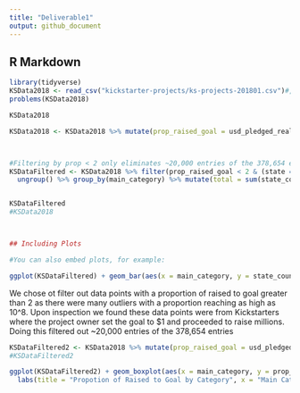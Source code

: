 ```yaml
---
title: "Deliverable1"
output: github_document
---
```




## R Markdown


```r
library(tidyverse)
KSData2018 <- read_csv("kickstarter-projects/ks-projects-201801.csv")#, col_types = cols(state = col_factor()))
problems(KSData2018)

KSData2018
```


```r
KSData2018 <- KSData2018 %>% mutate(prop_raised_goal = usd_pledged_real/usd_goal_real)



#Filtering by prop < 2 only eliminates ~20,000 entries of the 378,654 entries
KSDataFiltered <- KSData2018 %>% filter(prop_raised_goal < 2 & (state == "failed" | state == "successful")) %>% group_by(main_category, state) %>% summarize(state_count = n()) %>%
  ungroup() %>% group_by(main_category) %>% mutate(total = sum(state_count)) %>% mutate(succ_prop = ifelse(state == "successful", state_count/total, 1-state_count/total)) %>% ungroup()


KSDataFiltered
#KSData2018



## Including Plots

#You can also embed plots, for example:

ggplot(KSDataFiltered) + geom_bar(aes(x = main_category, y = state_count, fill = state), stat = "identity", position=position_dodge()) + theme(axis.text.x = element_text(size = 10, angle = 45, hjust = 1)) + labs(title = "Main Category vs. Successes & Failure Count by Category", x = "Category", y = "Count")

```


We chose ot filter out data points with a proportion of raised to goal greater than 2 as there were many outliers with a proportion reaching as high as 10^8. Upon inspection we found
these data points were from Kickstarters where the project owner set the goal to $1 and proceeded to raise millions.
Doing this filtered out ~20,000 entries of the 378,654 entries
```r
KSDataFiltered2 <- KSData2018 %>% mutate(prop_raised_goal = usd_pledged_real/usd_goal_real) %>% filter(prop_raised_goal < 2)
#KSDataFiltered2

ggplot(KSDataFiltered2) + geom_boxplot(aes(x = main_category, y = prop_raised_goal)) + theme(axis.text.x = element_text(size = 10, angle = 45, hjust = 1)) +
  labs(title = "Propotion of Raised to Goal by Category", x = "Main Category", y = "Proportion of Raised to Goal")



```